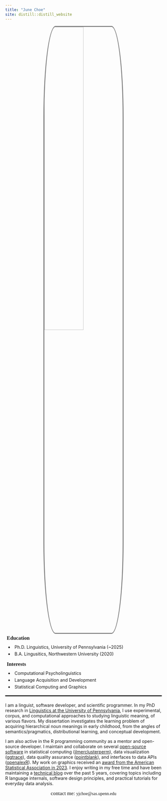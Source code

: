 ```yaml
---
title: "June Choe"
site: distill::distill_website
---
```


<style>
d-article {
  padding-top: 5px;
  border-top: 0px;
}

d-title h1 {
  text-align: center;
  font-family: Roboto Mono;
  letter-spacing: 3px;
}

d-title p {
  text-align: center;
}

.hero-left img {
  width: 85%;
  border-radius: 15%;
  border: 3px solid grey;
  display: block;
  margin-left: auto;
  margin-right: auto;
  margin-bottom: 1em;
}

.hero-right p {
  margin: 10px 0px 10px 0px;
  font-size: 1.2em;
  font-family: Roboto Slab;
}

.hero-right li {
  margin-bottom: 5px;
  padding-left: 10px;
}

@media (min-width: 1200px) {
  .hero-left {
    width:32%;
    float:left;
  }
  .hero-right {
    width:63%;
    float:right;
  }
}

@media (max-width: 1199px) {
  .hero-left img {
    width: 50%;
  }
}
</style>

<div style="border-bottom:3px solid black; margin-bottom:20px">

<div class="hero-left">
  <img src="static/img/profile_rect.jpeg">
</div>

<div class="hero-right" style="margin-top:-10px; padding-bottom:1em">
  <p style="font-weight:bold; margin-top:5px">
    <i class="fa fa-graduation-cap" aria-hidden="true" style="padding-right:5px"></i> Education
  </p>
  <li>Ph.D. Linguistics, University of Pennsylvania (~2025)</li>
  <li>B.A. Lingusitics, Northwestern University (2020)</li>
  <p style="font-weight:bold; margin-top:15px">
    <i class="fa fa-lightbulb-o" aria-hidden="true" style="padding-right:5px"></i> Interests
  </p>
  <li>Computational Psycholinguistics</li>
  <li>Language Acquisition and Development</li>
  <li>Statistical Computing and Graphics</li>
</div>

</div>


<!-- <h3 style="margin: 0px 0px 25px 0px; font-variant:small-caps; font-size:2em; letter-spacing:2px">about</h3> -->

<div class="about">

I am a linguist, software developer, and scientific programmer. In my PhD research in [Linguistics at the University of Pennsylvania](https://live-sas-www-ling.pantheon.sas.upenn.edu/), I use experimental, corpus, and computational approaches to studying linguistic meaning, of various flavors. My dissertation investigates the learning problem of acquiring hierarchical noun meanings in early childhood, from the angles of semantics/pragmatics, distributional learning, and conceptual development.

I am also active in the R programming community as a mentor and open-source developer. I maintain and collaborate on several [open-source software]((/software.html)) in statistical computing ([jlmerclusterperm](https://yjunechoe.github.io/jlmerclusterperm)), data visualization ([ggtrace](https://yjunechoe.github.io/ggtrace/)), data quality assurance ([pointblank](https://github.com/rstudio/pointblank)), and interfaces to data APIs ([openalexR](https://github.com/ropensci/openalexR)). My work on graphics received an [award from the American Statistical Association in 2023](https://community.amstat.org/jointscsg-section/awards/student-paper-competition). I enjoy writing in my free time and have been maintaining a [technical blog](https://yjunechoe.github.io/blog.html) over the past 5 years, covering topics including R language internals, software design principles, and practical tutorials for everyday data analysis.

</div>

<div style='text-align: center; font-family: Fira Mono; margin-top: 10px;'><span class="sc" style="font-size:1.2em">contact me: </span> yj<span>choe</span>\@sas.upenn.edu</div>

<a rel="me" href="https://fosstodon.org/@yjunechoe"></a>

<script>
window.addEventListener('load', function () {
  document.querySelector("hr").remove()
  document.querySelector(".d-title").style.paddingTop = "5rem"
  document.querySelector(".distill-site-footer").remove()
})
</script>
